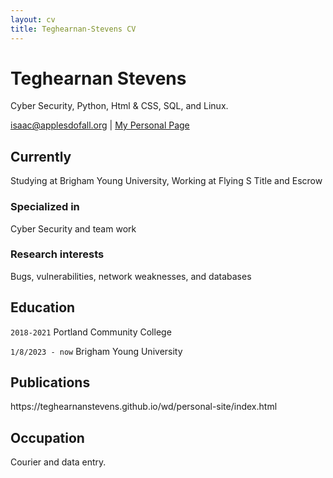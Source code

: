 ```yaml
---
layout: cv
title: Teghearnan-Stevens CV
---
```

# Teghearnan Stevens
Cyber Security, Python, Html & CSS, SQL, and Linux.

<div id="webaddress">
<a href="https://teghearnanstevens.github.io/wd/personal-site/index.html">isaac@applesdofall.org</a>
| <a href="https://teghearnanstevens.github.io/wd/personal-site/index.html">My Personal Page</a>
</div>


## Currently

Studying at Brigham Young University, Working at Flying S Title and Escrow 

### Specialized in

Cyber Security and team work


### Research interests

Bugs, vulnerabilities, network weaknesses, and databases


## Education

`2018-2021`
Portland Community College 

`1/8/2023 - now`
Brigham Young University

## Publications

https://teghearnanstevens.github.io/wd/personal-site/index.html

## Occupation

Courier and data entry. 


<!-- ### Footer

Last updated: May 2013 -->